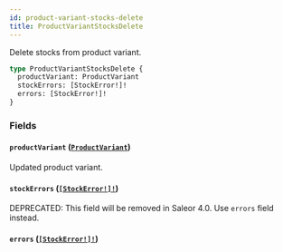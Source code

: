 ```yaml
---
id: product-variant-stocks-delete
title: ProductVariantStocksDelete
---
```


Delete stocks from product variant.

```graphql
type ProductVariantStocksDelete {
  productVariant: ProductVariant
  stockErrors: [StockError!]!
  errors: [StockError!]!
}
```

### Fields

#### `productVariant` ([`ProductVariant`](../../../developer/api-reference/objects/product-variant))

Updated product variant.

#### `stockErrors` ([`[StockError!]!`](../../../developer/api-reference/objects/stock-error))

<span class="badge badge--warning">DEPRECATED: This field will be removed in Saleor 4.0. Use `errors` field instead.</span>

#### `errors` ([`[StockError!]!`](../../../developer/api-reference/objects/stock-error))
